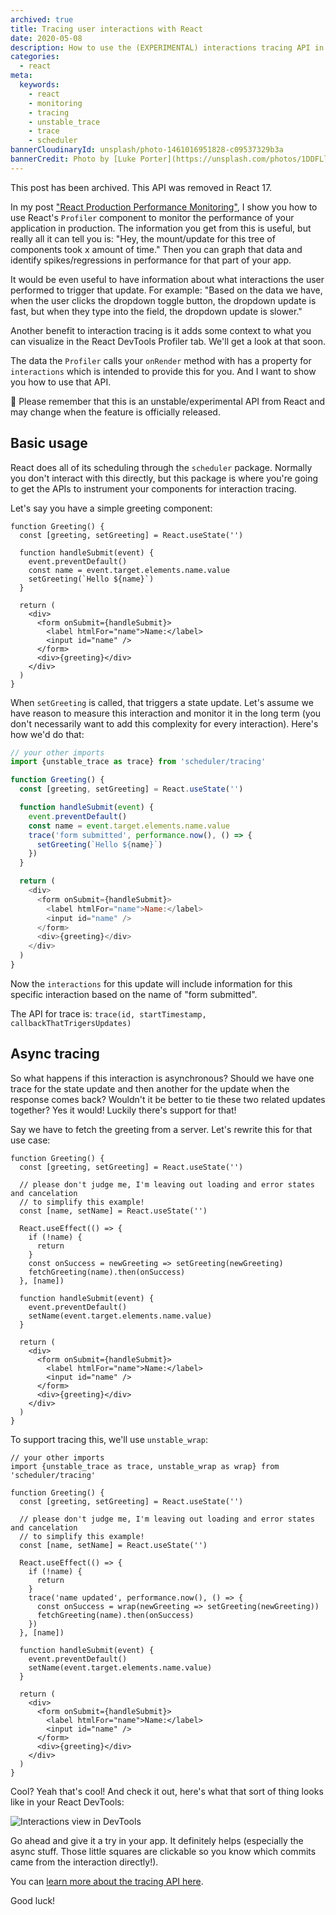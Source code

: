 ```yaml
---
archived: true
title: Tracing user interactions with React
date: 2020-05-08
description: How to use the (EXPERIMENTAL) interactions tracing API in React.
categories:
  - react
meta:
  keywords:
    - react
    - monitoring
    - tracing
    - unstable_trace
    - trace
    - scheduler
bannerCloudinaryId: unsplash/photo-1461016951828-c09537329b3a
bannerCredit: Photo by [Luke Porter](https://unsplash.com/photos/1DDFLlCz42k)
---
```


<callout-danger>
  This post has been archived. This API was removed in React 17.
</callout-danger>

In my post
["React Production Performance Monitoring"](/blog/react-production-performance-monitoring),
I show you how to use React's `Profiler` component to monitor the performance of
your application in production. The information you get from this is useful, but
really all it can tell you is: "Hey, the mount/update for this tree of
components took x amount of time." Then you can graph that data and identify
spikes/regressions in performance for that part of your app.

It would be even useful to have information about what interactions the user
performed to trigger that update. For example: "Based on the data we have, when
the user clicks the dropdown toggle button, the dropdown update is fast, but
when they type into the field, the dropdown update is slower."

Another benefit to interaction tracing is it adds some context to what you can
visualize in the React DevTools Profiler tab. We'll get a look at that soon.

The data the `Profiler` calls your `onRender` method with has a property for
`interactions` which is intended to provide this for you. And I want to show you
how to use that API.

<callout-danger>
  🚨 Please remember that this is an unstable/experimental API from React and
  may change when the feature is officially released.
</callout-danger>

## Basic usage

React does all of its scheduling through the `scheduler` package. Normally you
don't interact with this directly, but this package is where you're going to get
the APIs to instrument your components for interaction tracing.

Let's say you have a simple greeting component:

```tsx
function Greeting() {
  const [greeting, setGreeting] = React.useState('')

  function handleSubmit(event) {
    event.preventDefault()
    const name = event.target.elements.name.value
    setGreeting(`Hello ${name}`)
  }

  return (
    <div>
      <form onSubmit={handleSubmit}>
        <label htmlFor="name">Name:</label>
        <input id="name" />
      </form>
      <div>{greeting}</div>
    </div>
  )
}
```

When `setGreeting` is called, that triggers a state update. Let's assume we have
reason to measure this interaction and monitor it in the long term (you don't
necessarily want to add this complexity for every interaction). Here's how we'd
do that:

```js [2,10-12]
// your other imports
import {unstable_trace as trace} from 'scheduler/tracing'

function Greeting() {
  const [greeting, setGreeting] = React.useState('')

  function handleSubmit(event) {
    event.preventDefault()
    const name = event.target.elements.name.value
    trace('form submitted', performance.now(), () => {
      setGreeting(`Hello ${name}`)
    })
  }

  return (
    <div>
      <form onSubmit={handleSubmit}>
        <label htmlFor="name">Name:</label>
        <input id="name" />
      </form>
      <div>{greeting}</div>
    </div>
  )
}
```

Now the `interactions` for this update will include information for this
specific interaction based on the name of "form submitted".

The API for trace is: `trace(id, startTimestamp, callbackThatTrigersUpdates)`

## Async tracing

So what happens if this interaction is asynchronous? Should we have one trace
for the state update and then another for the update when the response comes
back? Wouldn't it be better to tie these two related updates together? Yes it
would! Luckily there's support for that!

Say we have to fetch the greeting from a server. Let's rewrite this for that use
case:

```tsx
function Greeting() {
  const [greeting, setGreeting] = React.useState('')

  // please don't judge me, I'm leaving out loading and error states and cancelation
  // to simplify this example!
  const [name, setName] = React.useState('')

  React.useEffect(() => {
    if (!name) {
      return
    }
    const onSuccess = newGreeting => setGreeting(newGreeting)
    fetchGreeting(name).then(onSuccess)
  }, [name])

  function handleSubmit(event) {
    event.preventDefault()
    setName(event.target.elements.name.value)
  }

  return (
    <div>
      <form onSubmit={handleSubmit}>
        <label htmlFor="name">Name:</label>
        <input id="name" />
      </form>
      <div>{greeting}</div>
    </div>
  )
}
```

To support tracing this, we'll use `unstable_wrap`:

```tsx [2,15-18]
// your other imports
import {unstable_trace as trace, unstable_wrap as wrap} from 'scheduler/tracing'

function Greeting() {
  const [greeting, setGreeting] = React.useState('')

  // please don't judge me, I'm leaving out loading and error states and cancelation
  // to simplify this example!
  const [name, setName] = React.useState('')

  React.useEffect(() => {
    if (!name) {
      return
    }
    trace('name updated', performance.now(), () => {
      const onSuccess = wrap(newGreeting => setGreeting(newGreeting))
      fetchGreeting(name).then(onSuccess)
    })
  }, [name])

  function handleSubmit(event) {
    event.preventDefault()
    setName(event.target.elements.name.value)
  }

  return (
    <div>
      <form onSubmit={handleSubmit}>
        <label htmlFor="name">Name:</label>
        <input id="name" />
      </form>
      <div>{greeting}</div>
    </div>
  )
}
```

Cool? Yeah that's cool! And check it out, here's what that sort of thing looks
like in your React DevTools:

![Interactions view in DevTools](https://res.cloudinary.com/kentcdodds-com/image/upload/v1625033451/kentcdodds.com/content/blog/tracing-user-interactions-with-react/interactions-devtools.png)

Go ahead and give it a try in your app. It definitely helps (especially the
async stuff. Those little squares are clickable so you know which commits came
from the interaction directly!).

You can
[learn more about the tracing API here](http://fb.me/react-interaction-tracing).

Good luck!
